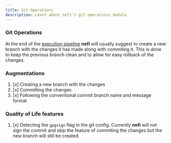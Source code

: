 ```yaml
---
title: Git Operations
description: Learn about nefi's git-operations module 
---
```


### Git Operations

At the end of the [execution pipeline] **nefi** will usually suggest to create a new branch with the changes it has made along with commiting it. This is done to keep the previous branch clean and to allow for easy rollback of the changes.

### Augmentations

1. [x] Creating a new branch with the changes
2. [x] Committing the changes
3. [x] Following the conventional commit branch name and message format

### Quality of Life features

1. [x] Detecting the `gpgsign` flag in the git config. Currently **nefi** will not sign the commit and skip the feature of commiting the changes but the new branch will still be created.


[execution pipeline]: /docs/usage/execution-pipeline



